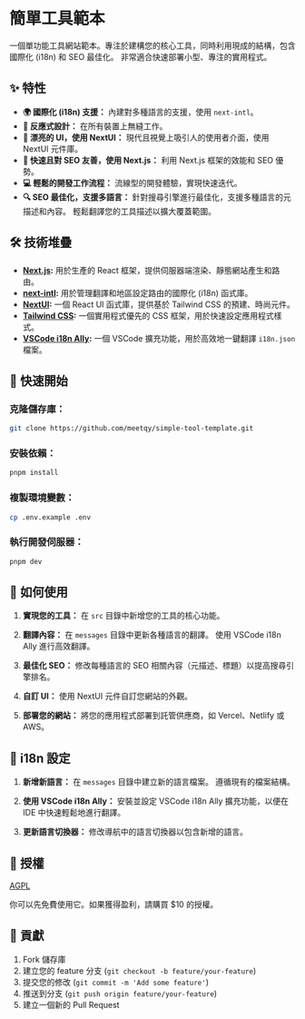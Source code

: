 # 簡單工具範本

一個單功能工具網站範本。專注於建構您的核心工具，同時利用現成的結構，包含國際化 (i18n) 和 SEO 最佳化。 非常適合快速部署小型、專注的實用程式。

## ✨ 特性

- **🌍 國際化 (i18n) 支援：** 內建對多種語言的支援，使用 `next-intl`。
- **📱 反應式設計：** 在所有裝置上無縫工作。
- **🎨 漂亮的 UI，使用 NextUI：** 現代且視覺上吸引人的使用者介面，使用 NextUI 元件庫。
- **🚀 快速且對 SEO 友善，使用 Next.js：** 利用 Next.js 框架的效能和 SEO 優勢。
- **💻 輕鬆的開發工作流程：** 流線型的開發體驗，實現快速迭代。
- **🔍 SEO 最佳化，支援多語言：** 針對搜尋引擎進行最佳化，支援多種語言的元描述和內容。 輕鬆翻譯您的工具描述以擴大覆蓋範圍。

## 🛠️ 技術堆疊

- **[Next.js](https://nextjs.org/):** 用於生產的 React 框架，提供伺服器端渲染、靜態網站產生和路由。
- **[next-intl](https://next-intl-docs.vercel.app/):** 用於管理翻譯和地區設定路由的國際化 (i18n) 函式庫。
- **[NextUI](https://nextui.org/):** 一個 React UI 函式庫，提供基於 Tailwind CSS 的預建、時尚元件。
- **[Tailwind CSS](https://tailwindcss.com/):** 一個實用程式優先的 CSS 框架，用於快速設定應用程式樣式。
- **[VSCode i18n Ally](https://marketplace.visualstudio.com/items?itemName=lokalise.i18n-ally):** 一個 VSCode 擴充功能，用於高效地一鍵翻譯 `i18n.json` 檔案。

## 🚀 快速開始

### **克隆儲存庫：**

```bash
git clone https://github.com/meetqy/simple-tool-template.git
```

### **安裝依賴：**

```bash
pnpm install
```

### **複製環境變數：**

```bash
cp .env.example .env
```

### **執行開發伺服器：**

```bash
pnpm dev
```

## 📖 如何使用

1. **實現您的工具：** 在 `src` 目錄中新增您的工具的核心功能。

2. **翻譯內容：** 在 `messages` 目錄中更新各種語言的翻譯。 使用 VSCode i18n Ally 進行高效翻譯。

3. **最佳化 SEO：** 修改每種語言的 SEO 相關內容（元描述、標題）以提高搜尋引擎排名。

4. **自訂 UI：** 使用 NextUI 元件自訂您網站的外觀。

5. **部署您的網站：** 將您的應用程式部署到託管供應商，如 Vercel、Netlify 或 AWS。

## 📝 i18n 設定

1. **新增新語言：** 在 `messages` 目錄中建立新的語言檔案。 遵循現有的檔案結構。

2. **使用 VSCode i18n Ally：** 安裝並設定 VSCode i18n Ally 擴充功能，以便在 IDE 中快速輕鬆地進行翻譯。

3. **更新語言切換器：** 修改導航中的語言切換器以包含新增的語言。

## 📄 授權

[AGPL](LICENSE)

你可以先免費使用它。如果獲得盈利，請購買 $10 的授權。

## 🤝 貢獻

1. Fork 儲存庫
2. 建立您的 feature 分支 (`git checkout -b feature/your-feature`)
3. 提交您的修改 (`git commit -m 'Add some feature'`)
4. 推送到分支 (`git push origin feature/your-feature`)
5. 建立一個新的 Pull Request
